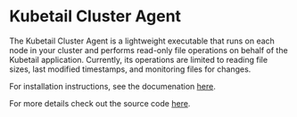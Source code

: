 # Kubetail Cluster Agent

The Kubetail Cluster Agent is a lightweight executable that runs on each node in your cluster and performs read-only file operations on behalf of the Kubetail application. Currently, its operations are limited to reading file sizes, last modified timestamps, and monitoring files for changes.

For installation instructions, see the documenation [here](/docs/cluster-resources#install).

For more details check out the source code [here](https://github.com/kubetail-org/kubetail/tree/main/modules/cluster-agent).
